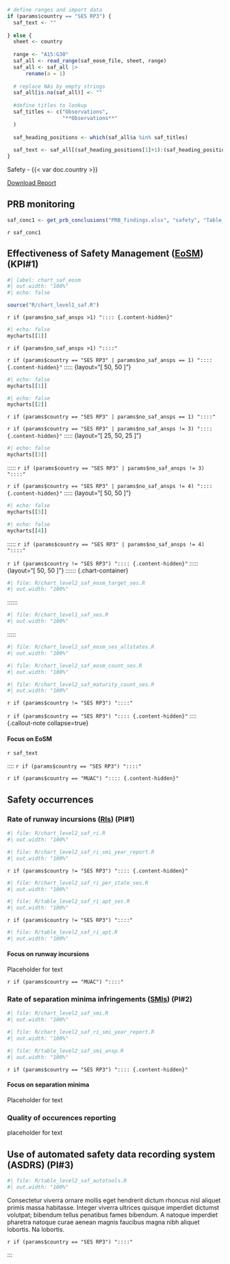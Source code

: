 ```r
# define ranges and import data
if (params$country == "SES RP3") {
  saf_text <- ""
  
} else {
  sheet <- country
  
  range <- "A15:G30"
  saf_all <- read_range(saf_eosm_file, sheet, range) 
  saf_all <- saf_all |> 
      rename(a = 1) 
  
  # replace NAs by empty strings
  saf_all[is.na(saf_all)] <- ""
  
  #define titles to lookup
  saf_titles <- c("Observations",
                  "**Observations**"
  )
  
  saf_heading_positions <- which(saf_all$a %in% saf_titles)
  
  saf_text <- saf_all[(saf_heading_positions[1]+1):(saf_heading_positions[1]+1), 1]
}

```
::: {.grid .align-items-center}
:::: {.g-col-9}
[Safety - {{< var doc.country >}}]{.fakeh1}
::::

:::: {.g-col-3}
<span class="no-external-icon">[<i class="fa fa-download"></i> Download Report](`r params$home_address`/download/{{< var doc.year_report >}}/PRB-Annual-Monitoring-Report_{{< var doc.country >}}_{{< var doc.year_report >}}.pdf){.btn .btn-light .text-dark .border .bg-secondary-subtle .rounded}
</span>
::::
:::


## PRB monitoring
```r
saf_conc1 <- get_prb_conclusions("PRB_findings.xlsx", "safety", "Table_Findings_safety")
```

`r saf_conc1`

::: {#container-saf-indicators}

## Effectiveness of Safety Management ([**EoSM**](`r params$home_address`/about.html#safety---effectiveness-of-safety-management-eosm-kpi1)) (KPI#1)

```r
#| label: chart_saf_eosm
#| out.width: "100%"
#| echo: false

source("R/chart_level1_saf.R")
```

`r if (params$no_saf_ansps >1) ":::: {.content-hidden}"`

::::: {layout="[ 20, 60, 20 ]"}

:::::: {#empty-div}
::::::

:::::: {.chart-container}  
```r
#| echo: false
mycharts[[1]]
```
::::::
:::::
`r if (params$no_saf_ansps >1) "::::"`


`r if (params$country == "SES RP3" | params$no_saf_ansps == 1) ":::: {.content-hidden}"`
::::: {layout="[ 50, 50 ]"}

:::::: {.chart-container}  
```r
#| echo: false
mycharts[[1]]
```
:::::: 

:::::: {.chart-container}  
```r
#| echo: false
mycharts[[2]]
```
:::::: 
:::::
`r if (params$country == "SES RP3" | params$no_saf_ansps == 1) "::::"`


`r if (params$country == "SES RP3" | params$no_saf_ansps != 3) ":::: {.content-hidden}"`
::::: {layout="[ 25, 50, 25 ]"}

:::::: {#emptydiv}  
:::::: 

:::::: {.chart-container}  
```r
#| echo: false
mycharts[[3]]
```
:::::: 

:::::: {#emptydiv}  
:::::: 
:::::
`r if (params$country == "SES RP3" | params$no_saf_ansps != 3) "::::"`


`r if (params$country == "SES RP3" | params$no_saf_ansps != 4) ":::: {.content-hidden}"`
::::: {layout="[ 50, 50 ]"}

:::::: {.chart-container}  
```r
#| echo: false
mycharts[[3]]
```
:::::: 

:::::: {.chart-container}  
```r
#| echo: false
mycharts[[4]]
```
:::::: 
:::::
`r if (params$country == "SES RP3" | params$no_saf_ansps != 4) "::::"`


`r if (params$country != "SES RP3") ":::: {.content-hidden}"`
::::: {layout="[ 50, 50 ]"}
:::::: {.chart-container}  
```r
#| file: R/chart_level2_saf_eosm_target_ses.R
#| out.width: "100%"
```
::::::

:::::: {.chart-container}  
```r
#| file: R/chart_level1_saf_ses.R
#| out.width: "100%"
```
::::::
:::::

```r
#| file: R/chart_level2_saf_eosm_ses_allstates.R
#| out.width: "100%"
```

::::: {layout="[ 55, 45 ]"}

:::::: {.chart-container}  
```r
#| file: R/chart_level2_saf_eosm_count_ses.R
#| out.width: "100%"
```
:::::: 

:::::: {.chart-container}  
```r
#| file: R/chart_level2_saf_maturity_count_ses.R
#| out.width: "100%"
```
:::::: 
:::::

`r if (params$country != "SES RP3") "::::"`


`r if (params$country == "SES RP3") ":::: {.content-hidden}"`
:::: {.callout-note collapse=true}

#### Focus on EoSM

`r saf_text`

::::
`r if (params$country == "SES RP3") "::::"`


`r if (params$country == "MUAC") ":::: {.content-hidden}"`

## Safety occurrences

### Rate of runway incursions ([**RIs**](`r params$home_address`/about.html#occurrences---rate-of-runway-incursions-ris-pi1-rate-of-separation-minima-infringements-smis-pi2)) (PI#1)

:::: {layout="[ 45, 55 ]"}
::::: {.chart-container}  
```r
#| file: R/chart_level2_saf_ri.R
#| out.width: "100%"
```
:::::

::::: {.chart-container}  
```r
#| file: R/chart_level2_saf_ri_smi_year_report.R
#| out.width: "100%"
```
:::::
::::

`r if (params$country != "SES RP3") ":::: {.content-hidden}"`
```r
#| file: R/chart_level2_saf_ri_per_state_ses.R
#| out.width: "100%"
```

```r
#| file: R/table_level2_saf_ri_apt_ses.R
#| out.width: "100%"
```
`r if (params$country != "SES RP3") "::::"`


:::: {layout="[ 20, 60, 20 ]"}
::::: {#emptydiv}  
:::::

::::: {.chart-container}  
```r
#| file: R/table_level2_saf_ri_apt.R
#| out.width: "100%"
```
:::::

::::: {#emptydiv}  
:::::
::::

:::: {.callout-note collapse=true}

#### Focus on runway incursions

Placeholder for text

::::

`r if (params$country == "MUAC") "::::"`

### Rate of separation minima infringements ([**SMIs**](`r params$home_address`/about.html#occurrences---rate-of-runway-incursions-ris-pi1-rate-of-separation-minima-infringements-smis-pi2)) (PI#2)

:::: {layout="[ 45, 55 ]"}
::::: {.chart-container}  
```r
#| file: R/chart_level2_saf_smi.R
#| out.width: "100%"
```
:::::

::::: {.chart-container}  
```r
#| file: R/chart_level2_saf_ri_smi_year_report.R
#| out.width: "100%"
```
:::::
::::

```r
#| file: R/table_level2_saf_smi_ansp.R
#| out.width: "100%"
```


`r if (params$country == "SES RP3") ":::: {.content-hidden}"`

:::: {.callout-note collapse=true}

#### Focus on separation minima

Placeholder for text

::::


### Quality of occurences reporting 

placeholder for text

## Use of automated safety data recording system (ASDRS) (PI#3)

:::: {layout="[ 25, 50, 25 ]" .mb-0}
::::: {#emptydiv}  
:::::

::::: {.chart-container}  
```r
#| file: R/table_level2_saf_autotools.R
#| out.width: "100%"
```
:::::

::::: {#emptydiv}  
:::::
::::


:::: {layout="[ 25, 50, 25 ]"}
::::: {#emptydiv}  
:::::

::::: {.chart-container}  
Consectetur viverra ornare mollis eget hendrerit dictum rhoncus nisl aliquet primis massa habitasse. Integer viverra ultrices quisque
imperdiet dictumst volutpat; bibendum tellus penatibus fames bibendum. A natoque imperdiet pharetra natoque curae aenean magnis faucibus
magna nibh aliquet lobortis. Na lobortis.

:::::

::::: {#emptydiv}  
:::::

::::

`r if (params$country == "SES RP3") "::::"`

:::





